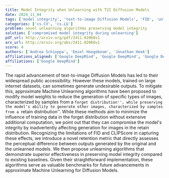 ```yaml
---
title: Model Integrity when Unlearning with T2I Diffusion Models
date: 2024_11_04
tags: ['model integrity', 'text-to-image Diffusion Models', 'FID', 'unlearning algorithms', 'CLIPScore', 'retain distribution', 'Machine Unlearning algorithms', 'forget distribution', 'retention metric']
categories: ['cs.CV', 'cs.LG']
problem: novel unlearning algorithms preserving model integrity
solution: ['compromised model integrity during unlearning']
pdf_url: http://arxiv.org/pdf/2411.02068v1
arx_url: http://arxiv.org/abs/2411.02068v1
score: 4
authors: ['Andrea Schioppa', 'Emiel Hoogeboom', 'Jonathan Heek']
affiliations_aligned: ['Google DeepMind', 'Google DeepMind', 'Google DeepMind']
affiliations: ['Google DeepMind']
---
```



The rapid advancement of text-to-image Diffusion Models has led to their
widespread public accessibility. However these models, trained on large
internet datasets, can sometimes generate undesirable outputs. To mitigate
this, approximate Machine Unlearning algorithms have been proposed to modify
model weights to reduce the generation of specific types of images,
characterized by samples from a ``forget distribution'', while preserving the
model's ability to generate other images, characterized by samples from a
``retain distribution''. While these methods aim to minimize the influence of
training data in the forget distribution without extensive additional
computation, we point out that they can compromise the model's integrity by
inadvertently affecting generation for images in the retain distribution.
Recognizing the limitations of FID and CLIPScore in capturing these effects, we
introduce a novel retention metric that directly assesses the perceptual
difference between outputs generated by the original and the unlearned models.
We then propose unlearning algorithms that demonstrate superior effectiveness
in preserving model integrity compared to existing baselines. Given their
straightforward implementation, these algorithms serve as valuable benchmarks
for future advancements in approximate Machine Unlearning for Diffusion Models.
